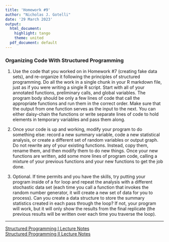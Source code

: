 ```yaml
---
title: 'Homework #9'
author: "Nicholas J. Gotelli"
date: '29 March 2023'
output:
  html_document:
    highlight: tango
    theme: united
  pdf_document: default
---
```


### Organizing Code With Structured Programming

1. Use the code that you worked on in Homework #7 (creating fake data sets), and re-organize it following the principles of structured programming. Do all the work in a single chunk in your R markdown file, just as if you were writing a single R script. Start with all of your annotated functions, preliminary calls, and global variables. The program body should be only a few lines of code that call the appropriate functions and run them in the correct order. Make sure that the output from one function serves as the input to the next. You can either daisy-chain the functions or write separate lines of code to hold elements in temporary variables and pass them along.

2. Once your code is up and working, modify your program to do something else: record a new summary variable, code a new statistical analysis, or create a different set of random variables or output graph. Do not rewrite any of your existing functions. Instead, copy them, rename them, and then modify them to do new things. Once your new functions are written, add some more lines of program code, calling a mixture of your previous functions and your new functions to get the job done.

3. Optional. If time permits and you have the skills, try putting your program inside of a for loop and repeat the analysis with a different stochastic data set (each time you call a function that invokes the random number generator, it will create a new set of data for you to process). Can you create a data structure to store the summary statistics created in each pass through the loop? If not, your program will work, but it will only show the results from the final replicate (the previous results will be written over each time you traverse the loop).

-----
[Structured Programming I Lecture Notes](https://gotellilab.github.io/Bio381/Lectures/Functions.html)    
[Structured Programming II Lecture Notes](https://gotellilab.github.io/Bio381/Lectures/ForLoops_I.html)

